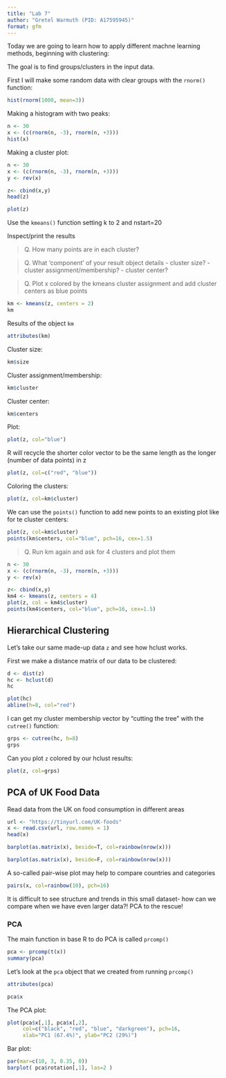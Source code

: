 ```yaml
---
title: "Lab 7"
author: "Gretel Warmuth (PID: A17595945)"
format: gfm
---
```


Today we are going to learn how to apply different machne learning methods, beginning with clustering:

The goal is to find groups/clusters in the input data.

First I will make some random data with clear groups with the `rnorm()` function:

```r
hist(rnorm(1000, mean=3))
```


Making a histogram with two peaks:

```r
n <- 30
x <- (c(rnorm(n, -3), rnorm(n, +3)))
hist(x)
```

Making a cluster plot: 

```r
n <- 30
x <- (c(rnorm(n, -3), rnorm(n, +3)))
y <- rev(x)

z<- cbind(x,y)
head(z)
```


```r
plot(z)
```

Use the `kmeans()` function setting k to 2 and nstart=20

Inspect/print the results

> Q. How many points are in each cluster?

> Q. What ‘component’ of your result object details
 - cluster size?
 - cluster assignment/membership?
 - cluster center?

> Q. Plot x colored by the kmeans cluster assignment and
 add cluster centers as blue points

```r
km <- kmeans(z, centers = 2)
km
```

Results of the object `km`
```r
attributes(km)
```


Cluster size:

```r
km$size
```

Cluster assignment/membership:
```r
km$cluster
```

Cluster center:

```r
km$centers
```


Plot:

```r
plot(z, col="blue")
```

R will recycle the shorter color vector to be the same length as the longer (number of data points) in z

```r
plot(z, col=c("red", "blue"))

```

Coloring the clusters: 

```r
plot(z, col=km$cluster)
```

We can use the `points()` function to add new points to an existing plot like for te cluster centers:

```r
plot(z, col=km$cluster)
points(km$centers, col="blue", pch=16, cex=1.5)
```

> Q. Run km again and ask for 4 clusters and plot them 

```r
n <- 30
x <- (c(rnorm(n, -3), rnorm(n, +3)))
y <- rev(x)

z<- cbind(x,y)
km4 <- kmeans(z, centers = 4)
plot(z, col = km4$cluster)
points(km4$centers, col="blue", pch=16, cex=1.5)
```


## Hierarchical Clustering

Let's take our same made-up data `z` and see how hclust works.

First we make a distance matrix of our data to be clustered:

```r
d <- dist(z)
hc <- hclust(d)
hc
```



```r
plot(hc)
abline(h=8, col="red")
```

I can get my cluster membership vector by "cutting the tree" with the `cutree()` function:

```r
grps <- cutree(hc, h=8)
grps
```

Can you plot `z` colored by our hclust results:

```r
plot(z, col=grps)
```


## PCA of UK Food Data

Read data from the UK on food consumption in different areas

```r
url <- "https://tinyurl.com/UK-foods"
x <- read.csv(url, row.names = 1)
head(x)
```


```r
barplot(as.matrix(x), beside=T, col=rainbow(nrow(x)))
```

```r
barplot(as.matrix(x), beside=F, col=rainbow(nrow(x)))
```

A so-called pair-wise plot may help to compare countries and categories

```r
pairs(x, col=rainbow(10), pch=16)
```

It is difficult to see structure and trends in this small dataset- how can we compare when we have even larger data?! PCA to the rescue!

### PCA

The main function in base R to do PCA is called `prcomp()`

```r
pca <- prcomp(t(x))
summary(pca)
```


Let's look at the `pca` object that we created from running `prcomp()`

```r
attributes(pca)
```


```r
pca$x
```

The PCA plot:

```r
plot(pca$x[,1], pca$x[,2], 
     col=c("black", "red", "blue", "darkgreen"), pch=16,
     xlab="PC1 (67.4%)", ylab="PC2 (29%)")
```

Bar plot:

```r
par(mar=c(10, 3, 0.35, 0))
barplot( pca$rotation[,1], las=2 )
```

